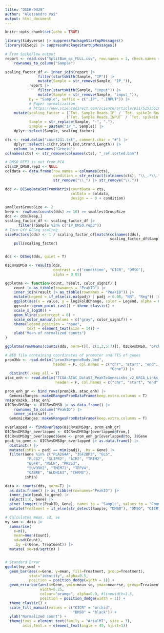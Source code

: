 ```yaml
---
title: "OICR-9429"
author: "Alessandro Vai"
output: html_document
---
```


```r
knitr::opts_chunk$set(echo = TRUE)
```

```r
library(tidyverse) |> suppressPackageStartupMessages()
library(DESeq2) |> suppressPackageStartupMessages()
```

```r
# From SpikeFlow output
report <- read.csv("SplitBam_qc_FULL.csv", row.names = 1, check.names = F) |> 
    rownames_to_column("Sample")

scaling_factor_df <- inner_join(report |>
               filter(startsWith(Sample, "IP")) |>
               mutate(Sample = str_remove(Sample, "IP_")),
           report |>
               filter(startsWith(Sample, "input")) |>
               mutate(Sample = str_remove(Sample, "input_")),
           by = "Sample", suffix = c(".IP", ".INPUT")) |> 
           # Paper normalization
           # https://www.sciencedirect.com/science/article/pii/S1535610819301990#sec5
    mutate(scaling_factor = (`Tot. Sample Reads.IP` / `Tot. spikeIn Reads.IP`) / 
                            (`Tot. Sample Reads.INPUT` / `Tot. spikeIn Reads.INPUT`),
           Sample = str_replace(Sample, "-", "."),
           Sample = paste0("IP_", Sample)) |> 
    dplyr::select(Sample, scaling_factor)
```

```r
cts <- read.delim("count231.txt", comment.char = "#") |> 
    dplyr::select(-c(Chr,Start,End,Strand,Length)) |> 
    column_to_rownames("Geneid")
colnames(cts) <- str_remove(colnames(cts), "_ref.sorted.bam")

# DMSO REP3 is out from PCA
cts$IP_DMSO.rep3 <- NULL
coldata <- data.frame(row.names = colnames(cts),
                      condition = str_extract(colnames(cts), "\\_.*\\.") |> 
                      str_remove("\\_") |> str_remove("\\."))

dds <- DESeqDataSetFromMatrix(countData = cts,
                              colData = coldata,
                              design = ~ 0 + condition)
    
smallestGroupSize <- 2
keep <- rowSums(counts(dds) >= 10) >= smallestGroupSize
dds <- dds[keep,]
scaling_factor_df <- scaling_factor_df |>
      filter(!Sample %in% c("IP_DMSO.rep3"))
# Turn Off DESeq scaling
sizeFactors(dds) <- 1 / scaling_factor_df[match(colnames(dds),
                                                scaling_factor_df$Sample), ] |>
    pull(scaling_factor)


dds <- DESeq(dds, quiet = T)

OICRvsDMSO <- results(dds,
                      contrast = c("condition", "OICR", "DMSO"),
                      alpha = 0.05)
```

```r
ggplotma <- function(count, result, color_signif) {
    count |> as_tibble(rownames = "PeakID") |> 
    inner_join(result |> as_tibble(rownames = "PeakID")) |> 
    mutate(Legend = if_else(is.na(padj) | padj > 0.05, "NR", "Reg")) |> 
    ggplot(aes(x = value, y = log2FoldChange, color = Legend, alpha = 0.8)) +
    ggrastr::geom_point_rast() + theme_classic() +
    scale_x_log10() +
    geom_hline(yintercept = 0) +
    scale_color_manual(values = c("gray", color_signif)) +
    theme(legend.position = "none",
          text = element_text(size = 14)) +
    xlab("Mean of normalized counts")
}

ggplotma(rowMeans(counts(dds, norm=T)[, c(1,2,5:7)]), OICRvsDMSO, "orchid")
```


```r
# BED file containing coordinates of promoter and TTS of genes
prom3kb <- read.delim("prom3kb+geneBody.bed",
                      header = F, col.names = c("chr", "start", "end",
                                                "Gene")) |> 
  distinct(.keep_all = T)
atac_enh <- read.delim("TCGA-ATAC_DataS7_PeakToGeneLinks_v2_BRCA_Links_PMID30361341.bed",
                       header = F, col.names = c("chr", "start", "end", "Gene"))

prom_enh_gr <- bind_rows(prom3kb, atac_enh) |> 
  GenomicRanges::makeGRangesFromDataFrame(keep.extra.columns = T)
rm(prom3kb, atac_enh)
OICRvsDMSOgr <- OICRvsDMSO |> as.data.frame() |>
    rownames_to_column("PeakID") |> 
    inner_join(saf) |> 
  GenomicRanges::makeGRangesFromDataFrame(keep.extra.columns = T)
```


```r
overlapped <- findOverlaps(OICRvsDMSOgr, prom_enh_gr)
OICRvsDMSOgr_overlapped <- OICRvsDMSOgr[overlapped@from,]
OICRvsDMSOgr_overlapped$Gene <- prom_enh_gr[overlapped@to, ]$Gene
peak_to_gene <- OICRvsDMSOgr_overlapped |> as.data.frame() |> 
  distinct() |> 
  mutate(isMin = padj == min(padj), .by = Gene) |> 
  filter(Gene %in% c("PLA2G4A", "IGF2BP3", "GLS",
          "PLCG2", "GLIPR2", "AIM2", "TRIM2",
          "EGFR", "MSLN", "PRSS3",
          "SUV39H2", "TMEM71", "TRPV4",
          "GABRE", "ALDH1A3", "CHRM3"),
         isMin)

data <- counts(dds, norm=T) |> 
  as.data.frame() |> as_tibble(rownames="PeakID") |> 
  inner_join(peak_to_gene) |> 
  select(1:6, Gene) |> 
  pivot_longer(!c(PeakID, Gene), names_to = "Sample", values_to = "Count") |> 
  mutate(Treatment = if_else(str_detect(Sample, "DMSO"), "DMSO", "OICR"))

# Calculates mean, sd, se
my_sum <- data |> 
  summarise( 
    n=n(),
    mean=mean(Count),
    sd=sd(Count),
    .by =c(Gene, Treatment)) |> 
  mutate( se=sd/sqrt(n) )


# Standard Error
ggplot(my_sum) +
  geom_bar(aes(x=Gene, y=mean, fill=Treatment, group=Treatment), 
           stat="identity", alpha=0.5, 
           position = position_dodge(width = 1)) +
  geom_errorbar(aes(x=Gene, ymin=mean-se, ymax=mean+se, group=Treatment), 
                width=0.25,
                colour="orange", alpha=0.9, #linewidth=1.5,
                position = position_dodge(width = 1)) +
  theme_classic() +
  scale_fill_manual(values = c("OICR" = "orchid",
                               "DMSO" = "black")) +
  ylab("Normalized count") +
  theme(text = element_text(family = "ArialMT", size = 7),
        axis.text.x = element_text(angle = 45, hjust=1))
```


